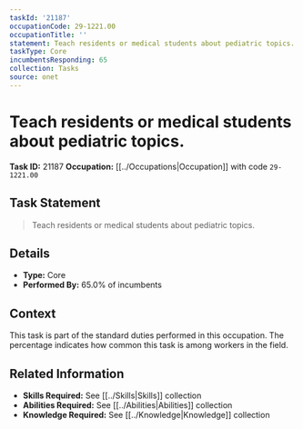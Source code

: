 ```yaml
---
taskId: '21187'
occupationCode: 29-1221.00
occupationTitle: ''
statement: Teach residents or medical students about pediatric topics.
taskType: Core
incumbentsResponding: 65
collection: Tasks
source: onet
---
```

# Teach residents or medical students about pediatric topics.

**Task ID:** 21187
**Occupation:** [[../Occupations|Occupation]] with code `29-1221.00`

## Task Statement

> Teach residents or medical students about pediatric topics.

## Details

- **Type:** Core
- **Performed By:** 65.0% of incumbents

## Context

This task is part of the standard duties performed in this occupation. The percentage indicates how common this task is among workers in the field.

## Related Information

- **Skills Required:** See [[../Skills|Skills]] collection
- **Abilities Required:** See [[../Abilities|Abilities]] collection
- **Knowledge Required:** See [[../Knowledge|Knowledge]] collection
